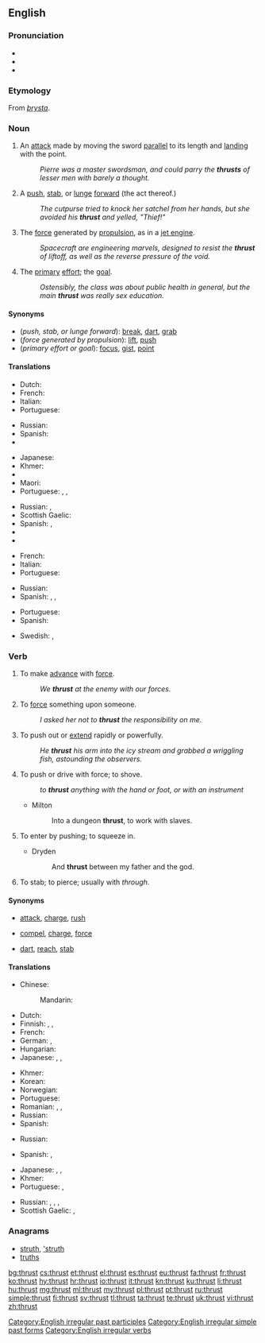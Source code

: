 {{wikipedia|dab=Thrust (disambiguation)|Thrust}}
==English==

===Pronunciation===
* {{IPA|/θɹʌst/|lang=en}}
* {{audio|En-us-thrust.ogg|Audio (US)|lang=en}}
* {{rhymes|ʌst|lang=en}}

===Etymology===
From {{etyl|non|en}} ''[[þrysta]]''.

===Noun===
{{en-noun}}

# {{context|fencing|lang=en}} An [[attack]] made by moving the sword [[parallel]] to its length and [[land]]ing with the point.
#: ''Pierre was a master swordsman, and could parry the '''thrusts''' of lesser men with barely a thought.''
# A [[push]], [[stab]], or [[lunge]] [[forward]] (the act thereof.)
#: ''The cutpurse tried to knock her satchel from her hands, but she avoided his '''thrust''' and yelled, "Thief!"''
# The [[force]] generated by [[propulsion]], as in a [[jet engine]].
#: ''Spacecraft are engineering marvels, designed to resist the '''thrust''' of liftoff, as well as the reverse pressure of the void.''
# {{context|figuratively|lang=en}} The [[primary]] [[effort]]; the [[goal]].
#: ''Ostensibly, the class was about public health in general, but the main '''thrust''' was really sex education.''

====Synonyms====
* (''push, stab, or lunge forward''): [[break]], [[dart]], [[grab]]
* (''force generated by propulsion''): [[lift]], [[push]]
* (''primary effort or goal''): [[focus]], [[gist]], [[point]]

====Translations====
{{trans-top|an attack with a sword}}
* Dutch: {{t+|nl|steek|m}}
* French: {{t+|fr|estocade|f}}
* Italian: {{t|it|stoccata}}
* Portuguese: {{t|pt|estocada|f}}
{{trans-mid}}
* Russian: {{t+|ru|укол|m|tr=ukól}}
* Spanish: {{t+|es|estocada|f}}
* {{trreq|sv}}
{{trans-bottom}}

{{trans-top|a lunge forward}}
* Japanese: {{t|ja|突き|tr=tsuki}}
* Khmer: {{t|km|ដំណើរហក់|tr=dɑm naəhɑk|sc=Khmr}}
* {{trreq|ko}}
* Maori: {{t|mi|pūmuka}}
* Portuguese: {{t+|pt|impulso|m}}, {{t+|pt|ímpeto|m}}, {{t+|pt|ataque|m}}
{{trans-mid}}
* Russian: {{t+|ru|выпад|m|tr=výpad}}, {{t+|ru|удар|m|tr=udár}}
* Scottish Gaelic: {{t|gd|sparradh|m}}
* Spanish: {{t+|es|empuje|m}}, {{t+|es|envión|m}}
* {{trreq|sv}}
* {{trreq|vo}}
{{trans-bottom}}

{{trans-top|force due to propulsion}}
* French: {{t+|fr|poussée}}
* Italian: {{t+|it|spinta|f}}
* Portuguese: {{t+|pt|impulso|m}}
{{trans-mid}}
* Russian: {{t+|ru|тяга|f|tr=tjága}}
* Spanish: {{t+|es|empuje|m}}, {{t+|es|envión|m}}, {{t+|es|impulso|m}}
{{trans-bottom}}

{{trans-top|(figurative) primary effort}}
* Portuguese: {{t+|pt|ênfase|f}}
* Spanish: {{t+|es|énfasis|m}}
{{trans-mid}}
* Swedish: {{t+|sv|syfte}}, {{t+|sv|mål}}
{{trans-bottom}}

===Verb===
{{en-verb|thrusts|thrusting|'''thrust''' or '''[[thrusted]]'''}}

# {{context|intransitive|lang=en}} To make [[advance]] with [[force#Noun|force]].
#: ''We '''thrust''' at the enemy with our forces.''
# {{context|transitive|lang=en}} To [[force#Verb|force]] something upon someone.
#: ''I asked her not to '''thrust''' the responsibility on me.''
# {{context|transitive|lang=en}} To push out or [[extend]] rapidly or powerfully.
#: ''He '''thrust''' his arm into the icy stream and grabbed a wriggling fish, astounding the observers.''
# {{cx|transitive|lang=en}} To push or drive with force; to shove.
#: ''to '''thrust''' anything with the hand or foot, or with an instrument''
#* Milton
#*: Into a dungeon '''thrust''', to work with slaves.
# {{cx|intransitive|lang=en}} To enter by pushing; to squeeze in.
#* Dryden
#*: And '''thrust''' between my father and the god.
# To stab; to pierce; usually with ''through''.

====Synonyms====
* {{sense|advance with force}} [[attack]], [[charge]], [[rush]]
* {{sense|force upon someone}} [[compel]], [[charge]], [[force]]
* {{sense|push out or extend rapidly and powerfully}} [[dart]], [[reach]], [[stab]]

====Translations====
{{trans-top|make an advance with force}}
* Chinese:
*: Mandarin: {{t+|cmn|推力|tr=tuīlì|sc=Hani}}
* Dutch: {{t|nl|vooruitstuwen}}
* Finnish: {{t+|fi|työntää}}, {{t|fi|sysätä}}, {{t+|fi|iskeä}}
* French: {{t+|fr|propulser}}
* German: {{t+|de|schieben}}, {{t+|de|stoßen}}
* Hungarian: {{t+|hu|taszít}}
* Japanese: {{t+|ja|押す|tr=おす, osu|sc=Jpan}}, {{t+|ja|突く|tr=つく, tsuku|sc=Jpan}}, {{t+|ja|刺す|tr=さす, sasu|sc=Jpan}}
{{trans-mid}}
* Khmer: {{t|km|រុញច្រាន|tr=ruɲ craan|sc=Khmr}}
* Korean: {{t+|ko|돌격|tr=dolgyeok-hada|alt=돌격하다}}
* Norwegian: {{t|no|støt}}
* Portuguese: {{t+|pt|empurrar}}
* Romanian: {{t+|ro|împinge}}, {{t+|ro|buși}}, {{t+|ro|împunge}}
* Russian: {{t+|ru|наступать|impf|tr=nastupátʹ}}
* Spanish: {{t|es|propulsar}}
{{trans-bottom}}

{{trans-top|force something upon someone}}
* Russian: {{t+|ru|навязывать|impf|tr=navjázyvatʹ}}
{{trans-mid}}
* Spanish: {{t+|es|asestar}}, {{t+|es|forzar}}
{{trans-bottom}}

{{trans-top|push out or extend rapidly or powerfully}}
* Japanese: {{t+|ja|押す|tr=おす, osu|sc=Jpan}}, {{t+|ja|突く|tr=つく, tsuku|sc=Jpan}}, {{t+|ja|刺す|tr=さす, sasu|sc=Jpan}}
* Khmer: {{t|km|រុញច្រាន|tr=ruɲ craan|sc=Khmr}}
* Portuguese: {{t+|pt|esticar}}, {{t+|pt|estender}}
{{trans-mid}}
* Russian: {{t+|ru|пихать|impf|tr=pixátʹ|sc=Cyrl}}, {{t+|ru|пихнуть|pf|tr=pixnútʹ|sc=Cyrl}}, {{t+|ru|толкать|impf|tr=tolkátʹ|sc=Cyrl}}, {{t+|ru|толкнуть|pf|tr=tolknútʹ|sc=Cyrl}}
* Scottish Gaelic: {{t|gd|stob}}, {{t|gd|buail}}
{{trans-bottom}}

===Anagrams===
* [[struth#English|struth]], [['struth#English|'struth]]
* [[truths#English|truths]]

[[Category:English irregular past participles]]
[[Category:English irregular simple past forms]]
[[Category:English irregular verbs]]

[[bg:thrust]]
[[cs:thrust]]
[[et:thrust]]
[[el:thrust]]
[[es:thrust]]
[[eu:thrust]]
[[fa:thrust]]
[[fr:thrust]]
[[ko:thrust]]
[[hy:thrust]]
[[hr:thrust]]
[[io:thrust]]
[[it:thrust]]
[[kn:thrust]]
[[ku:thrust]]
[[li:thrust]]
[[hu:thrust]]
[[mg:thrust]]
[[ml:thrust]]
[[my:thrust]]
[[pl:thrust]]
[[pt:thrust]]
[[ru:thrust]]
[[simple:thrust]]
[[fi:thrust]]
[[sv:thrust]]
[[tl:thrust]]
[[ta:thrust]]
[[te:thrust]]
[[uk:thrust]]
[[vi:thrust]]
[[zh:thrust]]